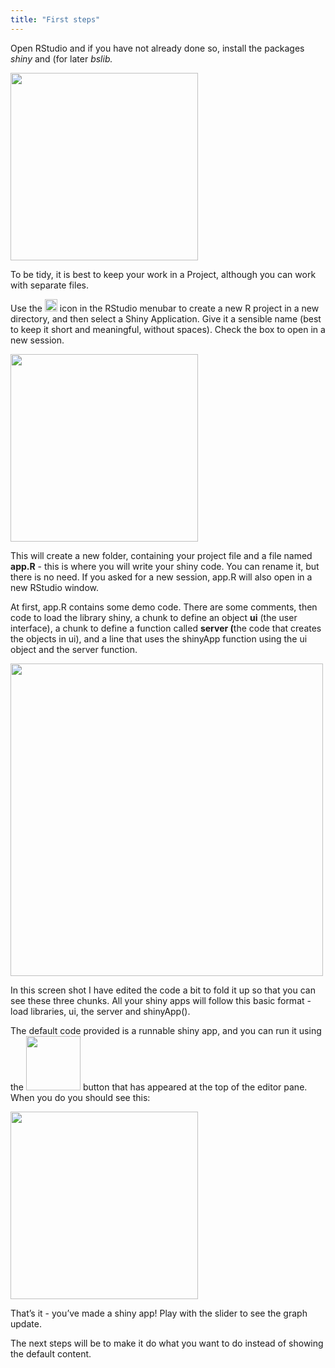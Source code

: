 ```yaml
---
title: "First steps"
---
```


Open RStudio and if you have not already done so, install the packages *shiny* and (for later *bslib.*

![](images/install-shiny.png){fig-alt="install shiny dialogue" width="300"}

To be tidy, it is best to keep your work in a Project, although you can work with separate files.

Use the ![](images/project-button.png){width="20"} icon in the RStudio menubar to create a new R project in a new directory, and then select a Shiny Application. Give it a sensible name (best to keep it short and meaningful, without spaces). Check the box to open in a new session.

![](images/new-project-dialog.png){width="300"}

This will create a new folder, containing your project file and a file named **app.R** - this is where you will write your shiny code. You can rename it, but there is no need. If you asked for a new session, app.R will also open in a new RStudio window.

At first, app.R contains some demo code. There are some comments, then code to load the library shiny, a chunk to define an object **ui** (the user interface), a chunk to define a function called **server (**the code that creates the objects in ui), and a line that uses the shinyApp function using the ui object and the server function.

![](images/default-shiny-code.png){width="500"}

In this screen shot I have edited the code a bit to fold it up so that you can see these three chunks. All your shiny apps will follow this basic format - load libraries, ui, the server and shinyApp().

The default code provided is a runnable shiny app, and you can run it using the ![](images/run-app.png){width="87"} button that has appeared at the top of the editor pane. When you do you should see this:

![](images/old-faithful.png){width="300"}

That's it - you've made a shiny app! Play with the slider to see the graph update.

The next steps will be to make it do what you want to do instead of showing the default content.
